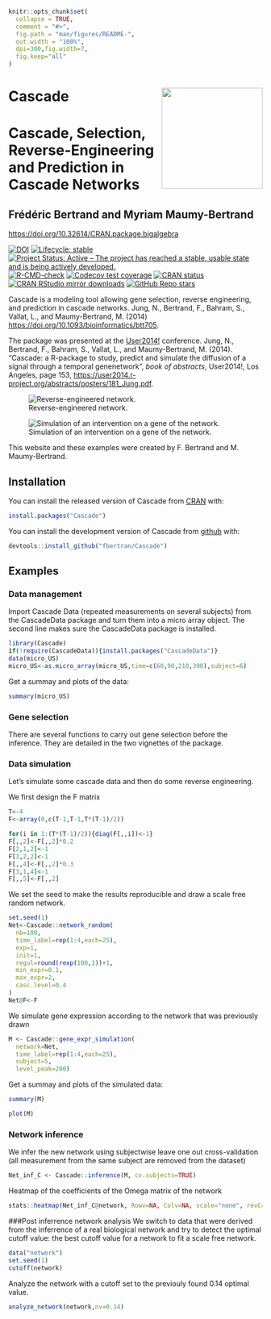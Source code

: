 <!-- README.md is generated from README.Rmd. Please edit that file -->

```r
knitr::opts_chunk$set(
  collapse = TRUE,
  comment = "#>",
  fig.path = "man/figures/README-",
  out.width = "100%",
  dpi=300,fig.width=7,
  fig.keep="all"
)
```

# Cascade <img src="man/figures/logo.png" align="right" width="200"/>

# Cascade, Selection, Reverse-Engineering and Prediction in Cascade Networks
## Frédéric Bertrand and Myriam Maumy-Bertrand

<https://doi.org/10.32614/CRAN.package.bigalgebra>

<!-- badges: start -->
[![DOI](https://img.shields.io/badge/doi-10.32614/CRAN.package.ModStatR-blue.svg)](https://doi.org/10.32614/CRAN.package.ModStatR)
[![Lifecycle: stable](https://img.shields.io/badge/lifecycle-stable-green.svg)](https://lifecycle.r-lib.org/articles/stages.html)
[![Project Status: Active – The project has reached a stable, usable state and is being actively developed.](https://www.repostatus.org/badges/latest/active.svg)](https://www.repostatus.org/#active)
[![R-CMD-check](https://github.com/fbertran/Cascade/workflows/R-CMD-check/badge.svg)](https://github.com/fbertran/Cascade/actions)
[![Codecov test coverage](https://codecov.io/gh/fbertran/Cascade/branch/master/graph/badge.svg)](https://app.codecov.io/gh/fbertran/Cascade?branch=master)
[![CRAN status](https://www.r-pkg.org/badges/version/Cascade)](https://cran.r-project.org/package=Cascade)
[![CRAN RStudio mirror downloads](https://cranlogs.r-pkg.org/badges/Cascade)](https://cran.r-project.org/package=Cascade)
[![GitHub Repo stars](https://img.shields.io/github/stars/fbertran/Cascade?style=social)](https://github.com/fbertran/Cascade)
<!-- badges: end -->

Cascade is a modeling tool allowing gene selection, reverse engineering, and prediction in cascade networks. Jung, N., Bertrand, F., Bahram, S., Vallat, L., and Maumy-Bertrand, M. (2014) <https://doi.org/10.1093/bioinformatics/btt705>.


The package was presented at the [User2014!](https://user2014.r-project.org/) conference. Jung, N., Bertrand, F., Bahram, S., Vallat, L., and Maumy-Bertrand, M. (2014). "Cascade: a R-package to study, predict and simulate the diffusion of a signal through a temporal genenetwork", *book of abstracts*, User2014!, Los Angeles, page 153, <https://user2014.r-project.org/abstracts/posters/181_Jung.pdf>.


![Reverse-engineered network.](man/figures/figure_article_def.png)

![Simulation of an intervention on a gene of the network.](man/figures/figure_network_pred2.png)

This website and these examples were created by F. Bertrand and M. Maumy-Bertrand.

## Installation

You can install the released version of Cascade from [CRAN](https://CRAN.R-project.org) with:

```r
install.packages("Cascade")
```

You can install the development version of Cascade from [github](https://github.com) with:

```r
devtools::install_github("fbertran/Cascade")
```

## Examples

### Data management
Import Cascade Data (repeated measurements on several subjects) from the CascadeData package and turn them into a micro array object. The second line makes sure the CascadeData package is installed.
```r
library(Cascade)
if(!require(CascadeData)){install.packages("CascadeData")}
data(micro_US)
micro_US<-as.micro_array(micro_US,time=c(60,90,210,390),subject=6)
```

Get a summay and plots of the data:
```r
summary(micro_US)
```

### Gene selection
There are several functions to carry out gene selection before the inference. They are detailed in the two vignettes of the package. 

### Data simulation
Let's simulate some cascade data and then do some reverse engineering.

We first design the F matrix
```r
T<-4
F<-array(0,c(T-1,T-1,T*(T-1)/2))

for(i in 1:(T*(T-1)/2)){diag(F[,,i])<-1}
F[,,2]<-F[,,2]*0.2
F[2,1,2]<-1
F[3,2,2]<-1
F[,,4]<-F[,,2]*0.3
F[3,1,4]<-1
F[,,5]<-F[,,2]
```

We set the seed to make the results reproducible and draw a scale free random network.
```r
set.seed(1)
Net<-Cascade::network_random(
  nb=100,
  time_label=rep(1:4,each=25),
  exp=1,
  init=1,
  regul=round(rexp(100,1))+1,
  min_expr=0.1,
  max_expr=2,
  casc.level=0.4
)
Net@F<-F
```

We simulate gene expression according to the network that was previously drawn
```r
M <- Cascade::gene_expr_simulation(
  network=Net,
  time_label=rep(1:4,each=25),
  subject=5,
  level_peak=200)
```

Get a summay and plots of the simulated data:
```r
summary(M)
```

```r
plot(M)
```

### Network inference
We infer the new network using subjectwise leave one out cross-validation (all measurement from the same subject are removed from the dataset)
```r
Net_inf_C <- Cascade::inference(M, cv.subjects=TRUE)
```

Heatmap of the coefficients of the Omega matrix of the network
```r
stats::heatmap(Net_inf_C@network, Rowv=NA, Colv=NA, scale="none", revC=TRUE)
```

###Post inferrence network analysis
We switch to data that were derived from the inferrence of a real biological network and try to detect the optimal cutoff value: the best cutoff value for a network to fit a scale free network.

```r
data("network")
set.seed(1)
cutoff(network)
```

Analyze the network with a cutoff set to the previouly found 0.14 optimal value.

```r
analyze_network(network,nv=0.14)
```


